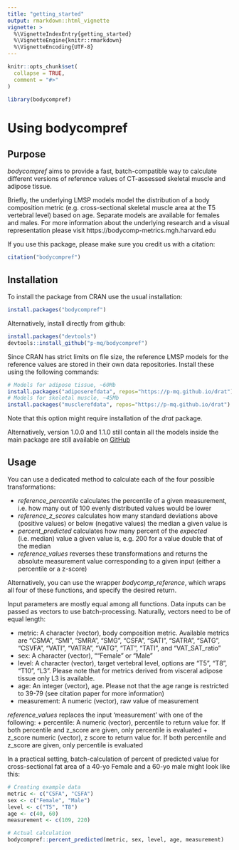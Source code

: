 ---
title: "getting_started"
output: rmarkdown::html_vignette
vignette: >
  %\VignetteIndexEntry{getting_started}
  %\VignetteEngine{knitr::rmarkdown}
  %\VignetteEncoding{UTF-8}
---

```{r, include = FALSE}
knitr::opts_chunk$set(
  collapse = TRUE,
  comment = "#>"
)
```

```{r setup}
library(bodycompref)
```

# Using bodycompref

## Purpose

_bodycompref_ aims to provide a fast, batch-compatible way to calculate different versions of reference values of CT-assessed skeletal muscle and adipose tissue.

Briefly, the underlying LMSP models model the distribution of a body composition metric (e.g. cross-sectional skeletal muscle area at the T5 vertebral level) based on age. Separate models are available for females and males. For more information about the underlying research and a visual representation please visit https://bodycomp-metrics.mgh.harvard.edu

If you use this package, please make sure you credit us with a citation:

```{r}
citation("bodycompref")
```



## Installation

To install the package from CRAN use the usual installation:
```{r, eval=FALSE}
install.packages("bodycompref")
```

Alternatively, install directly from github:
```{r, eval = FALSE}
install.packages("devtools")
devtools::install_github("p-mq/bodycompref")
```

Since CRAN has strict limits on file size, the reference LMSP models for the reference values are stored in their own data repositories. Install these using the following commands:
```{r, eval=FALSE}
# Models for adipose tissue, ~60Mb
install.packages("adiposerefdata", repos="https://p-mq.github.io/drat")
# Models for skeletal muscle, ~45Mb
install.packages("musclerefdata", repos="https://p-mq.github.io/drat")
```

Note that this option might require installation of the *drat* package.

Alternatively, version 1.0.0 and 1.1.0 still contain all the models inside the main package are still available on [GitHub](https://github.com/p-mq/bodycompref/releases)


## Usage

You can use a dedicated method to calculate each of the four possible transformations:

+ _reference_percentile_ calculates the percentile of a given measurement, i.e. how many out of 100 evenly distributed values would be lower
+ _reference_z_scores_ calculates how many standard deviations above (positive values) or below (negative values) the median a given value is
+ _percent_predicted_ calculates how many percent of the _expected_ (i.e. median) value a given value is, e.g. 200 for a value double that of the median
+ _reference_values_ reverses these transformations and returns the absolute measurement value corresponding to a given input (either a percentile or a z-score)

Alternatively, you can use the wrapper _bodycomp_reference_, which wraps all four of these functions, and specify the desired return.

Input parameters are mostly equal among all functions. Data inputs can be passed as vectors to use batch-processing. Naturally, vectors need to be of equal length:

+ metric: A character (vector), body composition metric. Available metrics are "CSMA", "SMI", "SMRA", "SMG", "CSFA", "SATI", "SATRA", "SATG", "CSVFA", "VATI", "VATRA", "VATG", "TAT", "TATI", and "VAT_SAT_ratio"
+ sex: A character (vector), ""Female" or "Male"
+ level: A character (vector), target vertebral level, options are "T5", "T8", "T10", "L3". Please note that for metrics derived from visceral adipose tissue only L3 is available.
+ age: An integer (vector), age. Please not that the age range is restricted to 39-79 (see citation paper for more information) 
+ measurement: A numeric (vector), raw value of measurement

_reference_values_ replaces the input 'measurement' with one of the following:
+ percentile: A numeric (vector), percentile to return value for. If both percentile and z_score are given, only percentile is evaluated
+ z_score numeric (vector), z score to return value for. If both percentile and z_score are given, only percentile is evaluated

In a practical setting, batch-calculation of percent of predicted value for cross-sectional fat area of a 40-yo Female and a 60-yo male might look like this:

```{r, eval = requireNamespace("adiposerefdata", quietly = TRUE)}
# Creating example data
metric <- c("CSFA", "CSFA")
sex <- c("Female", "Male")
level <- c("T5", "T8")
age <- c(40, 60)
measurement <- c(109, 220)

# Actual calculation
bodycompref::percent_predicted(metric, sex, level, age, measurement)
```
